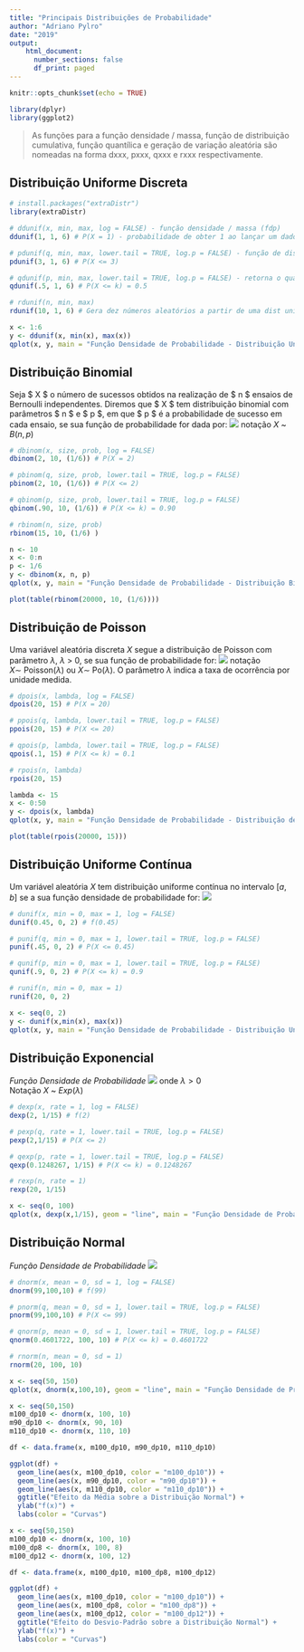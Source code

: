 ```yaml
---
title: "Principais Distribuições de Probabilidade"
author: "Adriano Pylro"
date: "2019"
output: 
    html_document:
      number_sections: false
      df_print: paged
---
```


```r
knitr::opts_chunk$set(echo = TRUE)
```

```r
library(dplyr)
library(ggplot2)
```

> As funções para a função densidade / massa, função de distribuição cumulativa, função quantílica e geração de variação aleatória são nomeadas na forma dxxx, pxxx, qxxx e rxxx respectivamente.

## Distribuição Uniforme Discreta

```r
# install.packages("extraDistr")
library(extraDistr)
```

```r
# ddunif(x, min, max, log = FALSE) - função densidade / massa (fdp)
ddunif(1, 1, 6) # P(X = 1) - probabilidade de obter 1 ao lançar um dado

# pdunif(q, min, max, lower.tail = TRUE, log.p = FALSE) - função de distribuição acumulada (FDA)
pdunif(3, 1, 6) # P(X <= 3)

# qdunif(p, min, max, lower.tail = TRUE, log.p = FALSE) - retorna o quantil para uma dada probabilidade.
qdunif(.5, 1, 6) # P(X <= k) = 0.5

# rdunif(n, min, max)
rdunif(10, 1, 6) # Gera dez números aleatórios a partir de uma dist unif discreta [1, 6]
```

```r
x <- 1:6
y <- ddunif(x, min(x), max(x))
qplot(x, y, main = "Função Densidade de Probabilidade - Distribuição Uniforme Discreta")
```

## Distribuição Binomial
Seja $ X $ o número de sucessos obtidos na realização de $ n $ ensaios de Bernoulli independentes. Diremos que $ X $ tem distribuição binomial com parâmetros $ n $ e $ p $, em que $ p $ é a probabilidade de sucesso em cada ensaio, se sua função de probabilidade for dada por:
![](pictures/bin.jpg)
notação $X$ ~ $B(n, p)$

```r
# dbinom(x, size, prob, log = FALSE)
dbinom(2, 10, (1/6)) # P(X = 2)

# pbinom(q, size, prob, lower.tail = TRUE, log.p = FALSE)
pbinom(2, 10, (1/6)) # P(X <= 2)

# qbinom(p, size, prob, lower.tail = TRUE, log.p = FALSE)
qbinom(.90, 10, (1/6)) # P(X <= k) = 0.90

# rbinom(n, size, prob)
rbinom(15, 10, (1/6) )
```

```r
n <- 10
x <- 0:n
p <- 1/6
y <- dbinom(x, n, p)
qplot(x, y, main = "Função Densidade de Probabilidade - Distribuição Binomial")
```

```r
plot(table(rbinom(20000, 10, (1/6))))
```


## Distribuição de Poisson
Uma variável aleatória discreta $X$ segue a distribuição de Poisson com parâmetro $\lambda$, 
 $\lambda$ $>$ $0$, se sua função de probabilidade for:
![](pictures/pois.jpg)
notação $X \sim \ \text{Poisson}(\lambda)$ ou $X\sim \ \text{Po}(\lambda)$. O parâmetro $\lambda$ indica a taxa de ocorrência por unidade medida.

```r
# dpois(x, lambda, log = FALSE)
dpois(20, 15) # P(X = 20) 

# ppois(q, lambda, lower.tail = TRUE, log.p = FALSE)
ppois(20, 15) # P(X <= 20)

# qpois(p, lambda, lower.tail = TRUE, log.p = FALSE)
qpois(.1, 15) # P(X <= k) = 0.1

# rpois(n, lambda)
rpois(20, 15)
```

```r
lambda <- 15
x <- 0:50
y <- dpois(x, lambda)
qplot(x, y, main = "Função Densidade de Probabilidade - Distribuição de Poisson")
```

```r
plot(table(rpois(20000, 15)))
```

## Distribuição Uniforme Contínua
Um variável aleatória $X$ tem distribuição uniforme contínua no intervalo $[a, b]$ se a sua função densidade de probabilidade for:
![](pictures/unif.jpg)

```r
# dunif(x, min = 0, max = 1, log = FALSE)
dunif(0.45, 0, 2) # f(0.45)

# punif(q, min = 0, max = 1, lower.tail = TRUE, log.p = FALSE)
punif(.45, 0, 2) # P(X <= 0.45)

# qunif(p, min = 0, max = 1, lower.tail = TRUE, log.p = FALSE)
qunif(.9, 0, 2) # P(X <= k) = 0.9

# runif(n, min = 0, max = 1)
runif(20, 0, 2)
```

```r
x <- seq(0, 2)
y <- dunif(x,min(x), max(x))
qplot(x, y, main = "Função Densidade de Probabilidade - Distribuição Uniforme", geom = "line")
```

## Distribuição Exponencial

*Função Densidade de Probabilidade*
![](pictures/exp.jpg)
onde $\lambda > 0$  
Notação $X$ ~ $Exp(\lambda)$

```r
# dexp(x, rate = 1, log = FALSE)
dexp(2, 1/15) # f(2)

# pexp(q, rate = 1, lower.tail = TRUE, log.p = FALSE)
pexp(2,1/15) # P(X <= 2)

# qexp(p, rate = 1, lower.tail = TRUE, log.p = FALSE)
qexp(0.1248267, 1/15) # P(X <= k) = 0.1248267

# rexp(n, rate = 1)
rexp(20, 1/15)
```

```r
x <- seq(0, 100)
qplot(x, dexp(x,1/15), geom = "line", main = "Função Densidade de Probabilidade - Distribuição Exponencial")
```

## Distribuição Normal

*Função Densidade de Probabilidade*
![](pictures/normal.jpg)


```r
# dnorm(x, mean = 0, sd = 1, log = FALSE)
dnorm(99,100,10) # f(99)

# pnorm(q, mean = 0, sd = 1, lower.tail = TRUE, log.p = FALSE)
pnorm(99,100,10) # P(X <= 99)

# qnorm(p, mean = 0, sd = 1, lower.tail = TRUE, log.p = FALSE)
qnorm(0.4601722, 100, 10) # P(X <= k) = 0.4601722

# rnorm(n, mean = 0, sd = 1)
rnorm(20, 100, 10)
```

```r
x <- seq(50, 150)
qplot(x, dnorm(x,100,10), geom = "line", main = "Função Densidade de Probabilidade - Distribuição Normal")
```

```r
x <- seq(50,150)
m100_dp10 <- dnorm(x, 100, 10)
m90_dp10 <- dnorm(x, 90, 10)
m110_dp10 <- dnorm(x, 110, 10)

df <- data.frame(x, m100_dp10, m90_dp10, m110_dp10)

ggplot(df) +
  geom_line(aes(x, m100_dp10, color = "m100_dp10")) +
  geom_line(aes(x, m90_dp10, color = "m90_dp10")) +
  geom_line(aes(x, m110_dp10, color = "m110_dp10")) +
  ggtitle("Efeito da Média sobre a Distribuição Normal") +
  ylab("f(x)") +
  labs(color = "Curvas")
```

```r
x <- seq(50,150)
m100_dp10 <- dnorm(x, 100, 10)
m100_dp8 <- dnorm(x, 100, 8)
m100_dp12 <- dnorm(x, 100, 12)

df <- data.frame(x, m100_dp10, m100_dp8, m100_dp12)

ggplot(df) +
  geom_line(aes(x, m100_dp10, color = "m100_dp10")) +
  geom_line(aes(x, m100_dp8, color = "m100_dp8")) +
  geom_line(aes(x, m100_dp12, color = "m100_dp12")) +
  ggtitle("Efeito do Desvio-Padrão sobre a Distribuição Normal") +
  ylab("f(x)") +
  labs(color = "Curvas")
```



